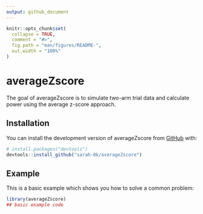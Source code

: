 ```yaml
---
output: github_document
---
```


<!-- README.md is generated from README.Rmd. Please edit that file -->

```r
knitr::opts_chunk$set(
  collapse = TRUE,
  comment = "#>",
  fig.path = "man/figures/README-",
  out.width = "100%"
)
```

# averageZscore

<!-- badges: start -->
<!-- badges: end -->

The goal of averageZscore is to simulate two-arm trial data and calculate power using the average z-score approach.

## Installation

You can install the development version of averageZscore from [GitHub](https://github.com/) with:

``` r
# install.packages("devtools")
devtools::install_github("sarah-0k/averageZscore")
```

## Example

This is a basic example which shows you how to solve a common problem:

```r
library(averageZscore)
## basic example code
```


